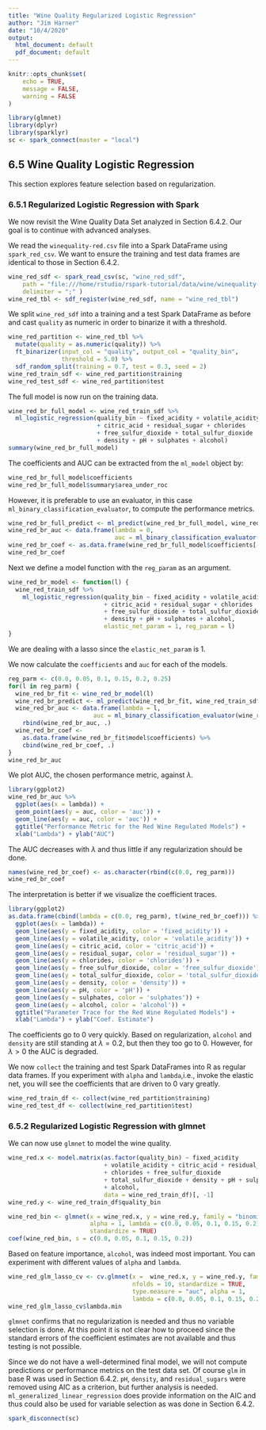 ```yaml
---
title: "Wine Quality Regularized Logistic Regression"
author: "Jim Harner"
date: "10/4/2020"
output:
  html_document: default
  pdf_document: default
---
```


```r
knitr::opts_chunk$set(
	echo = TRUE,
	message = FALSE,
	warning = FALSE
)

library(glmnet)
library(dplyr)
library(sparklyr)
sc <- spark_connect(master = "local")
```

## 6.5 Wine Quality Logistic Regression

This section explores feature selection based on regularization.

### 6.5.1 Regularized Logistic Regression with Spark

We now revisit the Wine Quality Data Set analyzed in Section 6.4.2. Our goal is to continue with advanced analyses.

We read the `winequality-red.csv` file into a Spark DataFrame using `spark_red_csv`. We want to ensure the training and test data frames are identical to those in Section 6.4.2.
```r
wine_red_sdf <- spark_read_csv(sc, "wine_red_sdf",
    path = "file:///home/rstudio/rspark-tutorial/data/wine/winequality-red.csv",
    delimiter = ";" )
wine_red_tbl <- sdf_register(wine_red_sdf, name = "wine_red_tbl")
```

We split `wine_red_sdf` into a training and a test Spark DataFrame as before and cast `quality` as numeric in order to binarize it with a threshold.
```r
wine_red_partition <- wine_red_tbl %>%
  mutate(quality = as.numeric(quality)) %>%
  ft_binarizer(input_col = "quality", output_col = "quality_bin",
               threshold = 5.0) %>%
  sdf_random_split(training = 0.7, test = 0.3, seed = 2)
wine_red_train_sdf <- wine_red_partition$training
wine_red_test_sdf <- wine_red_partition$test
```

The full model is now run on the training data.
```r
wine_red_br_full_model <- wine_red_train_sdf %>%
  ml_logistic_regression(quality_bin ~ fixed_acidity + volatile_acidity
                         + citric_acid + residual_sugar + chlorides
                         + free_sulfur_dioxide + total_sulfur_dioxide
                         + density + pH + sulphates + alcohol)
summary(wine_red_br_full_model)
```
The coefficients and AUC can be extracted from the `ml_model` object by:
```r
wine_red_br_full_model$coefficients
wine_red_br_full_model$summary$area_under_roc
```
However, it is preferable to use an evaluator, in this case `ml_binary_classification_evaluator`, to compute the performance metrics.
```r
wine_red_br_full_predict <- ml_predict(wine_red_br_full_model, wine_red_train_sdf)
wine_red_br_auc <- data.frame(lambda = 0,
                              auc = ml_binary_classification_evaluator(wine_red_br_full_predict))
wine_red_br_coef <- as.data.frame(wine_red_br_full_model$coefficients[-1])
wine_red_br_coef
```
Next we define a model function with the `reg_param` as an argument.
```r
wine_red_br_model <- function(l) {
  wine_red_train_sdf %>%
    ml_logistic_regression(quality_bin ~ fixed_acidity + volatile_acidity
                           + citric_acid + residual_sugar + chlorides
                           + free_sulfur_dioxide + total_sulfur_dioxide
                           + density + pH + sulphates + alcohol,
                           elastic_net_param = 1, reg_param = l)
}
```
We are dealing with a lasso since the `elastic_net_param` is 1.

We now calculate the `coefficients` and `auc` for each of the models.
```r
reg_parm <- c(0.0, 0.05, 0.1, 0.15, 0.2, 0.25)
for(l in reg_parm) {
  wine_red_br_fit <- wine_red_br_model(l)
  wine_red_br_predict <- ml_predict(wine_red_br_fit, wine_red_train_sdf)
  wine_red_br_auc <- data.frame(lambda = l,
                        auc = ml_binary_classification_evaluator(wine_red_br_predict)) %>%
    rbind(wine_red_br_auc, .)
  wine_red_br_coef <- 
    as.data.frame(wine_red_br_fit$model$coefficients) %>%
    cbind(wine_red_br_coef, .)
}
wine_red_br_auc
```
We plot AUC, the chosen performance metric, against $\lambda$.
```r
library(ggplot2)
wine_red_br_auc %>%
  ggplot(aes(x = lambda)) +
  geom_point(aes(y = auc, color = 'auc')) +
  geom_line(aes(y = auc, color = 'auc')) +
  ggtitle("Performance Metric for the Red Wine Regulated Models") +
  xlab("Lambda") + ylab("AUC")
```
The AUC decreases with $\lambda$ and thus little if any regularization should be done.

```r
names(wine_red_br_coef) <- as.character(rbind(c(0.0, reg_parm)))
wine_red_br_coef
```

The interpretation is better if we visualize the coefficient traces.
```r
library(ggplot2)
as.data.frame(cbind(lambda = c(0.0, reg_parm), t(wine_red_br_coef))) %>%
  ggplot(aes(x = lambda)) +
  geom_line(aes(y = fixed_acidity, color = 'fixed_acidity')) +
  geom_line(aes(y = volatile_acidity, color = 'volatile_acidity')) + 
  geom_line(aes(y = citric_acid, color = 'citric_acid')) + 
  geom_line(aes(y = residual_sugar, color = 'residual_sugar')) + 
  geom_line(aes(y = chlorides, color = 'chlorides')) + 
  geom_line(aes(y = free_sulfur_dioxide, color = 'free_sulfur_dioxide')) + 
  geom_line(aes(y = total_sulfur_dioxide, color = 'total_sulfur_dioxide')) +
  geom_line(aes(y = density, color = 'density')) +
  geom_line(aes(y = pH, color = 'pH')) +
  geom_line(aes(y = sulphates, color = 'sulphates')) +
  geom_line(aes(y = alcohol, color = 'alcohol')) +
  ggtitle("Parameter Trace for the Red Wine Regulated Models") +
  xlab("Lambda") + ylab("Coef. Estimate")
```

The coefficients go to 0 very quickly. Based on regularization, `alcohol` and `density` are still standing at $\lambda = 0.2$, but then they too go to 0. However, for $\lambda > 0$ the AUC is degraded. 

We now `collect` the training and test Spark DataFrames into R as regular data frames. If you experiment with `alpha` and `lambda`,i.e., invoke the elastic net, you will see the coefficients that are driven to 0 vary greatly. 
```r
wine_red_train_df <- collect(wine_red_partition$training)
wine_red_test_df <- collect(wine_red_partition$test)
```

### 6.5.2 Regularized Logistic Regression with glmnet

We can now use `glmnet` to model the wine quality.
```r
wine_red.x <- model.matrix(as.factor(quality_bin) ~ fixed_acidity 
                           + volatile_acidity + citric_acid + residual_sugar
                           + chlorides + free_sulfur_dioxide
                           + total_sulfur_dioxide + density + pH + sulphates
                           + alcohol, 
                           data = wine_red_train_df)[, -1]
wine_red.y <- wine_red_train_df$quality_bin

wine_red_bin <- glmnet(x = wine_red.x, y = wine_red.y, family = "binomial",
                       alpha = 1, lambda = c(0.0, 0.05, 0.1, 0.15, 0.2),
                       standardize = TRUE)
coef(wine_red_bin, s = c(0.0, 0.05, 0.1, 0.15, 0.2))
```
Based on feature importance, `alcohol`, was indeed most important. You can experiment with different values of `alpha` and `lambda`.

```r
wine_red_glm_lasso_cv <- cv.glmnet(x =  wine_red.x, y = wine_red.y, family = "binomial",
                                   nfolds = 10, standardize = TRUE,
                                   type.measure = "auc", alpha = 1,
                                   lambda = c(0.0, 0.05, 0.1, 0.15, 0.2))
wine_red_glm_lasso_cv$lambda.min
```
`glmnet` confirms that no regularization is needed and thus no variable selection is done. At this point it is not clear how to proceed since the standard errors of the coefficient estimates are not available and thus testing is not possible. 

Since we do not have a well-determined final model, we will not compute predictions or performance metrics on the test data set. Of course `glm` in base R was used in Section 6.4.2. `pH`, `density`, and `residual_sugars` were removed using AIC as a criterion, but further analysis is needed. `ml_generalized_linear_regression` does provide information on the AIC and thus could also be used for variable selection as was done in Section 6.4.2.

```r
spark_disconnect(sc)
```

